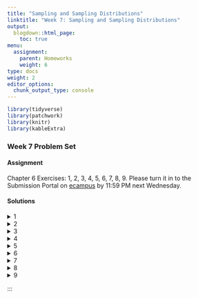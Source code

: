 ```yaml
---
title: "Sampling and Sampling Distributions"
linktitle: "Week 7: Sampling and Sampling Distributions"
output:
  blogdown::html_page:
    toc: true
menu:
  assignment:
    parent: Homeworks
    weight: 6
type: docs
weight: 2
editor_options: 
  chunk_output_type: console
---
```

<style>
span.boxed {
  border: 0px solid #FFFFFF;
  padding: 5px;
  color: #FFFFFF;
  background-color: #005b96;
  display: inline;
} 

table {
   margin-left: auto;
   margin-right: auto;
}

table thead th { border-bottom: 1px solid #ddd; 
}

th, td { padding: 5px; 
}

tr:nth-child(even) { background: #ffffff; 
}

li {
    margin-left: 1.5em;
}

ul {
    margin-left: 1.5em;
}

</style>


```r
library(tidyverse)
library(patchwork)
library(knitr)
library(kableExtra)
```

### Week 7 Problem Set

#### Assignment
Chapter 6 Exercises: 1, 2, 3, 4, 5, 6, 7, 8, 9. Please turn it in to the Submission Portal on [ecampus](https://ecampus.wvu.edu/){target="_blank"} by 11:59 PM next Wednesday.<br>

#### Solutions

<details><summary>1</summary>
<p>

a. Although there are problems with the collection of data from all Americans, the census is assumed to be complete, so the mean age would be a <span class="boxed">parameter</span>.
    
b. A <span class="boxed">statistic</span> because it is estimated from a sample.
  
c. A <span class="boxed">parameter</span> because the school would have information on all its students.
  
d. A <span class="boxed">statistic</span> because it is estimated from a sample.
  
e. A <span class="boxed">parameter</span> because the school has information on all employees.

</p>
</details>

<details><summary>2</summary>
<p>

a. First, the population is not clearly defined. Are the population subscribers to the newspaper? Readers of the newspaper? Or some other set of people? Even given this uncertainty, the letters to the editor would only be a random sample of a population if, clearly, they came randomly from that population. But there is no reason to assume this to be the case. People with stronger opinions, who can write reasonably well, and who have the time to write are more likely to write the editor. Since these characteristics are not distributed randomly throughout the adult population, it is improbable that the letters are a random sample.

b. The mayor might consider forming a coalition to randomly sample landline and cell phone numbers of city residents.

</p>
</details>

<details><summary>3</summary>
<p>

a. Assuming that the population is defined as all persons shopping at that shopping mall that day of the week, she is selecting a systematic random sample. A more precise definition might limit it to all persons passing by the department store at the mall that day.

b. This is a stratified sample because voters were first grouped by county, and unless the counties have the same number of voters, it is a disproportionate stratified sample because the same number is chosen from each county. We can assume that it was a probability sample, but we are not told exactly how the 50 voters were chosen from the lists. However, assuming that the population is defined as all Americans, this sort of sampling technique would qualify as nonprobability sampling.

c. This is neither a simple random sample nor a systematic random sample. It might be thought of as a sample stratified on last name, but even then, choosing the first 20 names is not a random selection process.

d. This is not a probability sample. Instead, it is a purposive sample chosen to represent a cross section of the population in New York City.

</p>
</details>

<details><summary>4</summary>
<p>

a. There are 120 students where 57 are juniors who represent $57\div120 = 47.5$, or 47.5% of the class. This implies the probability of choosing a junior is <span class="boxed">$0.475$</span>.

b. The probability that the student will be a freshman is $7\div120 =$ <span class="boxed">$0.058$</span>.

c. The proportion of seniors in the class is $34/120 = 0.283$. The proportion of sophomores is $22\div120 = 0.183$. Then the number of students to be chosen at each class level is:
<div align="center">
<div style="width: 50%; margin:0 left;text-align: left;">
```r
level <- tibble(
  
  class = c("Freshman", 
            "Sophomore", 
            "Junior", 
            "Senior"),
  
  calculation = c("0.058(30)", 
                  "0.183(30)",
                  "0.475(30)",
                  "0.283(30)"),
  
  result = c("1.74", 
             "5.49", 
             "14.25", 
             "8.49")
  
) 

level %>%
  kable(align = 'lcc',
        booktabs = TRUE, 
        linesep = "",
        col.names = c("Class Level", "Calculation", "Result")) %>%
  kable_styling(full_width = FALSE) 
```
</div>
</div>
or about <span class="boxed">2 freshman</span>, <span class="boxed">5 sophomores</span>, <span class="boxed">14 juniors</span>, and <span class="boxed">8 seniors</span>.

d. For a disproportionate sample we choose the same number of students from each class level. For example, we could have <span class="boxed">5 freshman</span>, <span class="boxed">5 sophomores</span>, <span class="boxed">5 juniors</span>, and <span class="boxed">5 seniors</span>.

</p>
</details>

<details><summary>5</summary>
<p>
<div style="padding-left: 30px;">

The relationship between the standard error and the standard deviation is $\sigma_{\overline{Y}} =\frac{\sigma}{\sqrt{N}}$. Since $\sigma$ is divided by $\sqrt{N}$, $\sigma_{\overline{Y}} =\frac{\sigma}{\sqrt{N}}$ must always be smaller than $\sigma$ barring the trivial case where $N = 1$. Theoretically, the dispersion of the mean must be less than the dispersion of the raw scores. This implies that <span class="boxed">the standard error of the mean is less than the standard deviation</span>.
</div>
</p>
</details>
      
<details><summary>6</summary>
<p>
      
<div style="padding-left: 30px;">

First note that the standard error of the mean is proportional to $\frac{1}{\sqrt{N}}$.
      </div>
        
  a. The standard error of the mean is<br><br> 
$\sigma_{\overline{Y}} =\frac{\sigma}{\sqrt{100}}=\frac{\sigma}{10}$ for a sample size of 100<br><br>
          $\sigma_{\overline{Y}} =\frac{\sigma}{\sqrt{1600}}=\frac{\sigma}{40}$ for a sample size of 16000<br><br>
            We compare the two by $\frac{40}{10} =4$. So $\sigma_{\overline{Y}} =\frac{\sigma}{\sqrt{N}}$ <span class="boxed">is smaller by a factor of 4</span> when the sample size increases from 100 to 1600.

  b. The standard error of the mean is<br><br> 
              $\sigma_{\overline{Y}} =\frac{\sigma}{\sqrt{300}}\approx\frac{\sigma}{17.32}$ for a sample size of 300<br><br>
              $\sigma_{\overline{Y}} =\frac{\sigma}{\sqrt{150}}\approx\frac{\sigma}{12.25}$ for a sample size of 150<br><br>
              We compare the two by $\frac{17.32}{12.25} \approx 1.41$. So $\sigma_{\overline{Y}} =\frac{\sigma}{\sqrt{N}}$ <span class="boxed">is greater by a factor of 1.41</span> when the sample size decreases from 300 to 150.
            
  c. For simplicity, assume an initial sample size of 100. We then have
            $\sigma_{\overline{Y}} =\frac{\sigma}{\sqrt{100}}=\frac{\sigma}{10}$ for a sample size of 10 0<br><br>
              $\sigma_{\overline{Y}} =\frac{\sigma}{\sqrt{4\cdot100}}=\frac{\sigma}{20}$ for a sample size of 4000<br><br>
We compare the two by $\frac{20}{10} = 2$. So $\sigma_{\overline{Y}} =\frac{\sigma}{\sqrt{N}}$ <span class="boxed">decreases by a factor of 2</span>.
            
</p>
</details>
              
              
<details><summary>7</summary>
<p>
              
  a. Facebook ® polls are most definitely not probability samples. While many reasons exists, the two noted below are likely the most important: 
              - the *population* from which data are gathered is limited to the *friends* on one’s Facebook ® profile--and such is certainly not a representative sample from the larger population.
            - due to Facebook ® algorithms, we can’t be sure that every Facebook ® friend would have the same opportunity to see, and thus participate, in the poll.
            
  b.	The population is our Facebook ® friends who come across the poll.
            
</p>
</details>
              
<details><summary>8</summary>
  
  <div style="padding-left: 30px;">

First we convert these to a vector and take the sum
  ```r
  military <- c(229634, 64564, 376034, 89826, 26384, 41441, 177336, 68440, 8579)
  
  total_mil <- sum(military)
  ```
  </div>
    
  a. The mean number of active military personnel per region in 2009 was 
    ```r
    mu_mil = mean(military)
  
    mu_mil
    ```
  or about <span class="boxed">120249</span>. The standard deviation is
    ```r
    sd_pop=function(x){sd(x)*sqrt((length(x)-1)/length(x))}
  
    sigma_mil = sd_pop(military)
  
    sigma_mil
    ```
  or about <span class="boxed">112966</span>.
  
  b. We can use the `sample` command to get our 10 sample means of size 3. We can use the `replcate` and `rnorm` commands in R to do this 
    ```r
    # replicate(size #, rnorm(#of sample means, mu, sigma))
  
    samples <- replicate(3,rnorm(10, mu_mil,sigma_mil))
  
    samples
    ```
  c. The mean of these 10 sets of means is 
    ```r
    mean(samples)
    ```
    or about <span class="boxed">105428</span>. We notice that the population mean and the mean of the sampling distribution are somewhat close, a feature that we should come to expect given the fact that $\mu_Y = \mu_{\overline{Y}}$.
  
  d. The standard deviation of these 10 sets of means is
    ```r
    sd(samples)
    ```
    or about <span class="boxed">122991</span>.
  
  e. The population distribution is positively skewed and not close to normal. Since a very small sample size is used in this problem, the histogram for the samples of size 3 does not look normal. The distributions appear unimodal. The fact that the sample distribution of the means tends toward normality because of the Central Limit Theorem would become even more apparent if we took samples of size 5 or 6. To show this, look at the plots below
  
  ```r
  # Convert into tibbles
  sample_means <- samples %>% 
    as_tibble() %>%
    rowwise() %>% 
    mutate(sample_mus = mean(c(V1, V2, V2))) %>%
    select(sample_mus)
  
  military_tib <- military %>%
    as_tibble() %>%
    rename(pop = value)
  
  # Plot the distributions
  p1 <- ggplot(military_tib, aes(x = pop)) + 
    geom_histogram(aes(y =..density..,
                       fill =..count..),
                   binwidth = 100000,
                   color="#333333",
                   show.legend = FALSE) +
    scale_fill_gradient(low = "#ff6347",
                        high = "#4682b4",
                        breaks = seq(0, 400000, 
                                     by = 100000)) + 
    scale_x_continuous(labels = function(x) format(x, scientific = FALSE)) +
    scale_y_continuous(labels = function(x) format(x*1000000, scientific = FALSE)) +
    stat_function(fun=dnorm,
                  color="#66b2b2",
                  size = 1.5,
                  args=list(mean=mean(military), 
                            sd=sd_pop(military))) +
    theme_minimal() +
    xlab("Population") +
    ylab("Count") + 
    theme(plot.margin = margin(t = 0, r = 1, b = 0, l = 0, "cm"))
  
  
  p2 <- ggplot(military_tib, aes(x = pop)) + 
    geom_histogram(aes(y =..density..,
                       fill =..count..),
                   binwidth = 100000,
                   color="#333333",
                   show.legend = FALSE) +
    scale_fill_gradient(low = "#ff6347",
                        high = "#4682b4",
                        breaks = seq(0, 400000, 
                                     by = 100000)) + 
    scale_x_continuous(labels = function(x) format(x, scientific = FALSE)) +
    scale_y_continuous(labels = function(x) format(x*1000000, scientific = FALSE)) +
    stat_function(fun=dnorm,
                  color="#66b2b2",
                  size = 1.5,
                  args=list(mean=mean(military), 
                            sd=sd_pop(military))) +
    theme_minimal() +
    xlab("Population") +
    ylab("Count") + 
    theme(plot.margin = margin(t = 0, r = 1, b = 0, l = 0, "cm"))
  
  
  p2 <- ggplot(sample_means, aes(x = sample_mus)) + 
    geom_histogram(aes(y =..density..,
                       fill =..count..),
                   binwidth = 50000,
                   color="#333333",
                   show.legend = FALSE) +
    scale_fill_gradient(low = "#ff6347",
                        high = "#4682b4",
                        breaks = seq(0, 250000, 
                                     by = 50000)) + 
    scale_x_continuous(labels = function(x) format(x, scientific = FALSE)) +
    scale_y_continuous(labels = function(x) format(x*1000000, scientific = FALSE)) +
    stat_function(fun=dnorm,
                  color="#66b2b2",
                  size = 1.5,
                  args=list(mean=mean(sample_means$sample_mus), 
                            sd=sd(sample_means$sample_mus))) +
    theme_minimal() +
    xlab("Sample") +
    ylab("Count") + 
    theme(plot.margin = margin(t = 0, r = 0, b = 0, l = 1, "cm"))
  
  # This uses the patchwork package
  p1 + p2
  
  ```
</p>
</details>
    
<details><summary>9</summary>
<p>
    
  a. This is not a reliable sample. The students eating lunch on Tuesday are not necessarily representative of all students at the school, and you have no way of calculating the probability of inclusion of any student. Many students might, for example, rarely eat lunch at the student union and, therefore, have no chance of being represented in your sample. The fact that you selected all the students eating lunch on Tuesday makes your selection appear to be a census of a population, but that isn’t true either unless all the students ate at the student union on Tuesday.
  
  b. This is not a reliable sample. The majority of people in attendance at the rally would probably be in support of open borders. Students against such might not have any chance of selection.
  
  c. Answers will vary, but it seems the best route would be to obtain a list of all registered students from your university’s registrar. And then employ a known sampling strategy (simple random sampling, stratified sampling, etc.) to create your sample of 10% of the student body. From there, you would reach out to each person you’ve selected via e-mail, telephone, mail, and so on and ask them to complete your survey.  
  
</p>
</details>

:::


